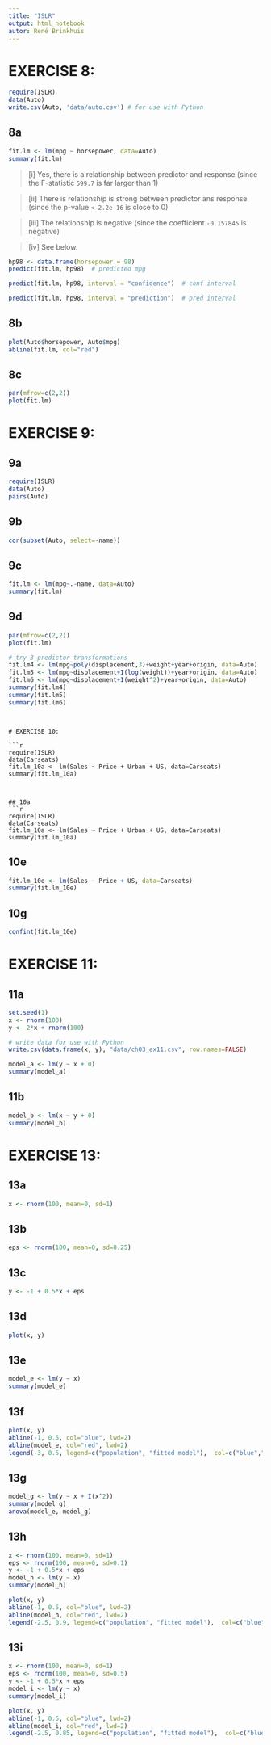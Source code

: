```yaml
---
title: "ISLR"
output: html_notebook
autor: René Brinkhuis
---
```


# EXERCISE 8:
```r
require(ISLR)
data(Auto)
write.csv(Auto, 'data/auto.csv') # for use with Python
```

## 8a
```r
fit.lm <- lm(mpg ~ horsepower, data=Auto)
summary(fit.lm)
```

> [i] Yes, there is a relationship between predictor and response (since the F-statistic `599.7` is far larger than 1)  

> [ii] There is relationship is strong between predictor ans response (since the p-value `< 2.2e-16` is close to 0)  

> [iii] The relationship is negative (since the coefficient `-0.157845` is negative)  

> [iv] See below.  

```r
hp98 <- data.frame(horsepower = 98)
predict(fit.lm, hp98)  # predicted mpg
```

```r
predict(fit.lm, hp98, interval = "confidence")  # conf interval
```

```r
predict(fit.lm, hp98, interval = "prediction")  # pred interval
```

## 8b
```r
plot(Auto$horsepower, Auto$mpg)
abline(fit.lm, col="red")
```

## 8c
```r
par(mfrow=c(2,2))
plot(fit.lm)
```

# EXERCISE 9:

## 9a
```r
require(ISLR)
data(Auto)
pairs(Auto)
```

## 9b
```r
cor(subset(Auto, select=-name))
```

## 9c
```r
fit.lm <- lm(mpg~.-name, data=Auto)
summary(fit.lm)
```

## 9d
```r
par(mfrow=c(2,2))
plot(fit.lm)
```


```r
# try 3 predictor transformations
fit.lm4 <- lm(mpg~poly(displacement,3)+weight+year+origin, data=Auto)
fit.lm5 <- lm(mpg~displacement+I(log(weight))+year+origin, data=Auto)
fit.lm6 <- lm(mpg~displacement+I(weight^2)+year+origin, data=Auto)
summary(fit.lm4)
summary(fit.lm5)
summary(fit.lm6)
```
```


# EXERCISE 10:

```r
require(ISLR)
data(Carseats)
fit.lm_10a <- lm(Sales ~ Price + Urban + US, data=Carseats)
summary(fit.lm_10a)
```
```


## 10a
```r
require(ISLR)
data(Carseats)
fit.lm_10a <- lm(Sales ~ Price + Urban + US, data=Carseats)
summary(fit.lm_10a)
```

## 10e
```r
fit.lm_10e <- lm(Sales ~ Price + US, data=Carseats)
summary(fit.lm_10e)
```

## 10g
```r
confint(fit.lm_10e)
```

# EXERCISE 11:

## 11a
```r
set.seed(1)
x <- rnorm(100)
y <- 2*x + rnorm(100)
```

```r
# write data for use with Python
write.csv(data.frame(x, y), "data/ch03_ex11.csv", row.names=FALSE)
```

```r
model_a <- lm(y ~ x + 0)
summary(model_a)
```

## 11b
```r
model_b <- lm(x ~ y + 0)
summary(model_b)
```

# EXERCISE 13:

## 13a
```r
x <- rnorm(100, mean=0, sd=1)
```

## 13b
```r
eps <- rnorm(100, mean=0, sd=0.25)
```

## 13c
```r
y <- -1 + 0.5*x + eps
```

## 13d
```r
plot(x, y)
```

## 13e
```r
model_e <- lm(y ~ x)
summary(model_e)
```

## 13f
```r
plot(x, y)
abline(-1, 0.5, col="blue", lwd=2)
abline(model_e, col="red", lwd=2)
legend(-3, 0.5, legend=c("population", "fitted model"),  col=c("blue","red"), lwd=2)
```

## 13g
```r
model_g <- lm(y ~ x + I(x^2))
summary(model_g)
anova(model_e, model_g)
```

## 13h
```r
x <- rnorm(100, mean=0, sd=1)
eps <- rnorm(100, mean=0, sd=0.1)
y <- -1 + 0.5*x + eps
model_h <- lm(y ~ x)
summary(model_h)
```

```r
plot(x, y)
abline(-1, 0.5, col="blue", lwd=2)
abline(model_h, col="red", lwd=2)
legend(-2.5, 0.9, legend=c("population", "fitted model"),  col=c("blue","red"), lwd=2)
```

## 13i
```r
x <- rnorm(100, mean=0, sd=1)
eps <- rnorm(100, mean=0, sd=0.5)
y <- -1 + 0.5*x + eps
model_i <- lm(y ~ x)
summary(model_i)
```

```r
plot(x, y)
abline(-1, 0.5, col="blue", lwd=2)
abline(model_i, col="red", lwd=2)
legend(-2.5, 0.85, legend=c("population", "fitted model"),  col=c("blue","red"), lwd=2)
```

